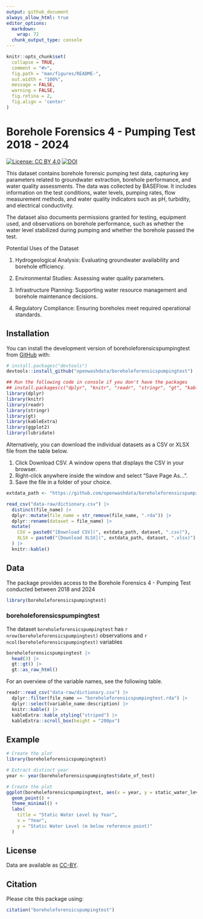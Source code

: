 ```yaml
---
output: github_document
always_allow_html: true
editor_options: 
  markdown: 
    wrap: 72
  chunk_output_type: console
---
```


<!-- README.md is generated from README.Rmd. Please edit that file -->

```r
knitr::opts_chunk$set(
  collapse = TRUE,
  comment = "#>",
  fig.path = "man/figures/README-",
  out.width = "100%",
  message = FALSE,
  warning = FALSE,
  fig.retina = 2,
  fig.align = 'center'
)
```

# Borehole Forensics 4 - Pumping Test 2018 - 2024

<!-- badges: start -->

[![License: CC BY
4.0](https://img.shields.io/badge/License-CC_BY_4.0-lightgrey.svg)](https://creativecommons.org/licenses/by/4.0/)
[![DOI](https://zenodo.org/badge/DOI/10.5281/zenodo.14974957.svg)](https://doi.org/10.5281/zenodo.14974957)

<!-- badges: end -->

This dataset contains borehole forensic pumping test data, capturing key
parameters related to groundwater extraction, borehole performance, and
water quality assessments. The data was collected by BASEFlow. It includes information on the test
conditions, water levels, pumping rates, flow measurement methods, and
water quality indicators such as pH, turbidity, and electrical
conductivity.

The dataset also documents permissions granted for testing, equipment
used, and observations on borehole performance, such as whether the
water level stabilized during pumping and whether the borehole passed
the test.

Potential Uses of the Dataset 

1. Hydrogeological Analysis: Evaluating groundwater availability and borehole efficiency. 

2. Environmental Studies: Assessing water quality parameters. 

3. Infrastructure Planning: Supporting water resource management and borehole maintenance decisions.

4. Regulatory Compliance: Ensuring boreholes meet required operational standards.


## Installation

You can install the development version of boreholeforensicspumpingtest from
[GitHub](https://github.com/) with:

``` r
# install.packages("devtools")
devtools::install_github("openwashdata/boreholeforensicspumpingtest")
```

```r
## Run the following code in console if you don't have the packages
## install.packages(c("dplyr", "knitr", "readr", "stringr", "gt", "kableExtra"))
library(dplyr)
library(knitr)
library(readr)
library(stringr)
library(gt)
library(kableExtra)
library(ggplot2)
library(lubridate)
```

Alternatively, you can download the individual datasets as a CSV or XLSX
file from the table below.

1.  Click Download CSV. A window opens that displays the CSV in
    your browser.
2.  Right-click anywhere inside the window and select "Save Page As...".
3.  Save the file in a folder of your choice.

```r

extdata_path <- "https://github.com/openwashdata/boreholeforensicspumpingtest/raw/main/inst/extdata/"

read_csv("data-raw/dictionary.csv") |> 
  distinct(file_name) |> 
  dplyr::mutate(file_name = str_remove(file_name, ".rda")) |> 
  dplyr::rename(dataset = file_name) |> 
  mutate(
    CSV = paste0("[Download CSV](", extdata_path, dataset, ".csv)"),
    XLSX = paste0("[Download XLSX](", extdata_path, dataset, ".xlsx)")
  ) |> 
  knitr::kable()

```

## Data

The package provides access to the Borehole Forensics 4 - Pumping Test conducted between 2018 and 2024

```r
library(boreholeforensicspumpingtest)
```

### boreholeforensicspumpingtest

The dataset `boreholeforensicspumpingtest` has
`r nrow(boreholeforensicspumpingtest)` observations and `r ncol(boreholeforensicspumpingtest)`
variables

```r
boreholeforensicspumpingtest |> 
  head(3) |> 
  gt::gt() |>
  gt::as_raw_html()
```

For an overview of the variable names, see the following table.

```r
readr::read_csv("data-raw/dictionary.csv") |>
  dplyr::filter(file_name == "boreholeforensicspumpingtest.rda") |>
  dplyr::select(variable_name:description) |> 
  knitr::kable() |> 
  kableExtra::kable_styling("striped") |> 
  kableExtra::scroll_box(height = "200px")
```

## Example

```r
# Create the plot
library(boreholeforensicspumpingtest)

# Extract distinct year
year <- year(boreholeforensicspumpingtest$date_of_test)

# Create the plot
ggplot(boreholeforensicspumpingtest, aes(x = year, y = static_water_level)) +
  geom_point() +
  theme_minimal() +
  labs(
    title = "Static Water Level by Year",
    x = "Year",
    y = "Static Water Level (m below reference point)"
  )


```

## License

Data are available as
[CC-BY](https://github.com/openwashdata/%7B%7B%7Bpackagename%7D%7D%7D/blob/main/LICENSE.md).

## Citation

Please cite this package using:

```r
citation("boreholeforensicspumpingtest")
```
